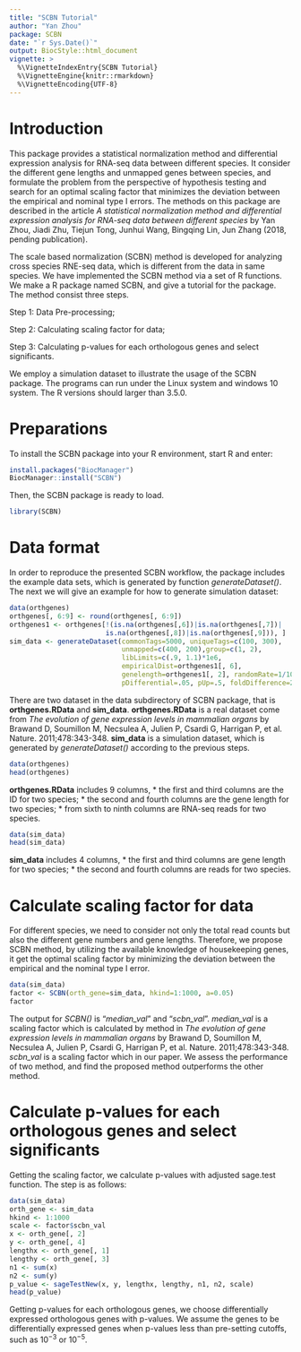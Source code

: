 ---
title: "SCBN Tutorial"
author: "Yan Zhou"
package: SCBN
date: "`r Sys.Date()`"
output: BiocStyle::html_document
vignette: >
  %\VignetteIndexEntry{SCBN Tutorial}
  %\VignetteEngine{knitr::rmarkdown}
  %\VignetteEncoding{UTF-8}
---


# Introduction
This package provides a statistical normalization method and differential 
expression analysis for RNA-seq data between different species. It consider
the different gene lengths and unmapped genes between species, and formulate 
the problem from the perspective of hypothesis testing and search for an 
optimal scaling factor that minimizes the deviation between the empirical and
nominal type I errors. The methods on this package are described in the article 
*A statistical normalization method and differential expression analysis for 
RNA-seq data between different species* by Yan Zhou, Jiadi Zhu, Tiejun Tong, 
Junhui Wang, Bingqing Lin, Jun Zhang (2018, pending publication).

The scale based normalization (SCBN) method is developed for analyzing cross 
species RNE-seq data, which is different from the data in same species. We have 
implemented the SCBN method via a set of R functions. We make a R package named 
SCBN, and give a tutorial for the package. The method consist three steps.

Step 1: Data Pre-processing;  

Step 2: Calculating scaling factor for data;

Step 3: Calculating p-values for each orthologous genes and select significants.

We employ a simulation dataset to illustrate the usage of the SCBN package.
The programs can run under the Linux system and windows 10 system. The
R versions should larger than 3.5.0.

# Preparations
To install the SCBN package into your R environment, start R and
enter:
```{r, eval=FALSE}
install.packages("BiocManager")
BiocManager::install("SCBN")
```
Then, the SCBN package is ready to load.
```{r}
library(SCBN)
```

# Data format
In order to reproduce the presented SCBN workflow, the package includes the 
example data sets, which is generated by function *generateDataset()*. The 
next we will give an example for how to generate simulation dataset:

```{r}
data(orthgenes)
orthgenes[, 6:9] <- round(orthgenes[, 6:9])
orthgenes1 <- orthgenes[!(is.na(orthgenes[,6])|is.na(orthgenes[,7])|
                        is.na(orthgenes[,8])|is.na(orthgenes[,9])), ]
sim_data <- generateDataset(commonTags=5000, uniqueTags=c(100, 300),
                            unmapped=c(400, 200),group=c(1, 2),
                            libLimits=c(.9, 1.1)*1e6,
                            empiricalDist=orthgenes1[, 6],
                            genelength=orthgenes1[, 2], randomRate=1/100,
                            pDifferential=.05, pUp=.5, foldDifference=2)
```

There are two dataset in the data subdirectory of SCBN package, that is 
**orthgenes.RData** and **sim_data**. **orthgenes.RData** is a real dataset 
come from *The evolution of gene expression levels in mammalian organs* by 
Brawand D, Soumillon M, Necsulea A, Julien P, Csardi G, Harrigan P, et al.
Nature. 2011;478:343-348. **sim_data** is a simulation dataset, which is 
generated by *generateDataset()* according to the previous steps.

```{r}
data(orthgenes)
head(orthgenes)
```

**orthgenes.RData** includes 9 columns, 
* the first and third columns are the ID for two species;
* the second and fourth columns are the gene length for two species;
* from sixth to ninth columns are RNA-seq reads for two species.

```{r}
data(sim_data)
head(sim_data)
```

**sim_data** includes 4 columns,
* the first and third columns are gene length for two species;
* the second and fourth columns are reads for two species.

# Calculate scaling factor for data
For different species, we need to consider not only the total read counts but 
also the different gene numbers and gene lengths. Therefore, we propose SCBN
method, by utilizing the available knowledge of housekeeping genes, it get the 
optimal scaling factor by minimizing the deviation between the empirical and the 
nominal type I error. 

```{r}
data(sim_data)
factor <- SCBN(orth_gene=sim_data, hkind=1:1000, a=0.05)
factor
```

The output for *SCBN()* is "*median_val*" and "*scbn_val*". *median_val* is a
scaling factor which is calculated by method in *The evolution of gene 
expression levels in mammalian organs* by Brawand D, Soumillon M, Necsulea A, 
Julien P, Csardi G, Harrigan P, et al. Nature. 2011;478:343-348. *scbn_val* is 
a scaling factor which in our paper. We assess the performance of
two method, and find the proposed method outperforms the other method.


# Calculate p-values for each orthologous genes and select significants
Getting the scaling factor, we calculate p-values with adjusted sage.test 
function. The step is as follows:

```{r}
data(sim_data)
orth_gene <- sim_data
hkind <- 1:1000
scale <- factor$scbn_val
x <- orth_gene[, 2]
y <- orth_gene[, 4]
lengthx <- orth_gene[, 1]
lengthy <- orth_gene[, 3]
n1 <- sum(x)
n2 <- sum(y)
p_value <- sageTestNew(x, y, lengthx, lengthy, n1, n2, scale)
head(p_value)
```

Getting p-values for each orthologous genes, we choose differentially expressed 
orthologous genes with p-values.  We assume the genes to be differentially 
expressed genes when p-values less than pre-setting cutoffs, such as $10^{-3}$ 
or $10^{-5}$.












